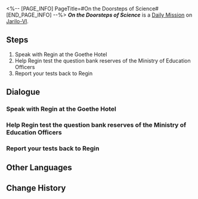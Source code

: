 <%-- [PAGE_INFO]
PageTitle=#On the Doorsteps of Science#
[END_PAGE_INFO] --%>
{{Stub|Dialogue.}}
{{Mission Infobox
|id            = 3011207
|title         = 
|image         = <!--Mission On the Doorsteps of Science.png-->
|type          = Daily
|event_name    = 
|chapter       = 
|requirements  = {{subst:void|<!--Unknown: {"Type":"Manual"}-->}}
|summary       = <!--official mission summary from Fate's Atlas-->
|characters    = Trailblazer
|startLocation = [[Jarilo-VI]] - [[Hotel Lobby]]
|world         = Jarilo-VI
|area          = Hotel Lobby
|prev          = 
|next          = 
|rewards       = Credit*5,000
}}
'''''On the Doorsteps of Science''''' is a [[Daily Mission]] on [[Jarilo-VI]].

==Steps==
# Speak with Regin at the Goethe Hotel
# Help Regin test the question bank reserves of the Ministry of Education Officers
# Report your tests back to Regin

<!--
==Gameplay Notes==

--><!--
==Trial Character==

-->
==Dialogue==
{{Stub Dialogue}}

===Speak with Regin at the Goethe Hotel===
{{Mission Description|type=daily|location=Hotel Lobby|The Civilian Scientist, Regin, is looking for help.<br />He seems to have currently taken an interest in the Belobog Ministry of Education's question bank. Maybe you can help him.}}
{{Dialogue Start}}
:{{tx}}
{{Dialogue End}}

===Help Regin test the question bank reserves of the Ministry of Education Officers===
{{Mission Description|type=daily|location=Administrative District|update|The Civilian Scientist, Regin, wants you to test the Ministry of Education's question bank reserves.<br />Go to the Overworld to find officials of the Belobog Ministry of Education and see if they are able to have you stumped.}}
{{Dialogue Start}}
:{{tx}}
{{Dialogue End}}

===Report your tests back to Regin===
{{Mission Description|type=daily|location=Hotel Lobby|update|The Civilian Scientist, Regin, wants you to test the Ministry of Education's question bank reserves.<br />It no longer matters if you got it right or wrong. You have already gotten the information he needs. Find him and tell him your findings.}}
{{Dialogue Start}}
:{{tx}}
{{Dialogue End}}

==Other Languages==
{{Other Languages
|en   = On the Doorsteps of Science
|zhs  = 在科学的大门前
|zht  = 在科學的大門前
|ja   = 科学の門の前で
|ko   = 과학의 문 앞에서
|es   = En el umbral de la ciencia
|fr   = Aux portes de la science
|ru   = На пороге науки
|th   = เบื้องหน้าประตูใหญ่แห่งวิทยาศาสตร์
|vi   = Trước Cánh Cổng Khoa Học
|de   = Auf der Schwelle zur Wissenschaft
|id   = Di Ambang Pintu Ilmu Pengetahuan
|pt   = Na Frente da Ciência
}}

==Change History==
{{Change History|1.0}}
